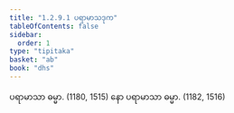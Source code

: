 ```yaml
---
title: "1.2.9.1 ပရာမာသဒုက"
tableOfContents: false
sidebar:
  order: 1
type: "tipitaka"
basket: "ab"
book: "dhs"
---
```



<DynamicBreadcrumb />

<Division number="72" book="dhs">

<Paragraph number="175" book="dhs">
ပရာမာသာ ဓမ္မာ. (<Emphasis>1180, 1515</Emphasis>)
</Paragraph>

<Paragraph number="176" book="dhs">
နော ပရာမာသာ ဓမ္မာ. (<Emphasis>1182, 1516</Emphasis>)
</Paragraph>
</Division>